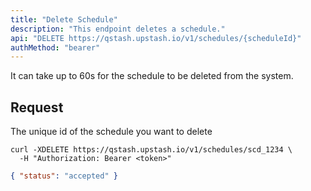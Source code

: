```yaml
---
title: "Delete Schedule"
description: "This endpoint deletes a schedule."
api: "DELETE https://qstash.upstash.io/v1/schedules/{scheduleId}"
authMethod: "bearer"
---
```


<Note>
  It can take up to 60s for the schedule to be deleted from the system.
</Note>

## Request

<ParamField path="scheduleID" type="string" required>
  The unique id of the schedule you want to delete
</ParamField>

<RequestExample>

```shell curl
curl -XDELETE https://qstash.upstash.io/v1/schedules/scd_1234 \
  -H "Authorization: Bearer <token>"
```

</RequestExample>

<ResponseExample>

```json 202
{ "status": "accepted" }
```

</ResponseExample>

